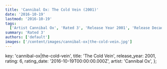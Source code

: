 ```yaml
---
title: 'Cannibal Ox: The Cold Vein (2001)'
date: '2016-10-19'
lastmod: '2016-10-19'
tags:
  ['Artist Cannibal Ox', 'Rated 3', 'Release Year 2001', 'Release Decade 2000']
summary: 'Rated 3'
authors: ['default']
images: ['/content/images/cannibal-ox|the-cold-vein.jpg']
---
```


  key: 'cannibal-ox|the-cold-vein',
  title: 'The Cold Vein',
  release_year: 2001,
  rating: 6,
  rating_date: '2016-10-19T00:00:00.000Z',
  artist: 'Cannibal Ox',
};

<MusicRating data={data} />
